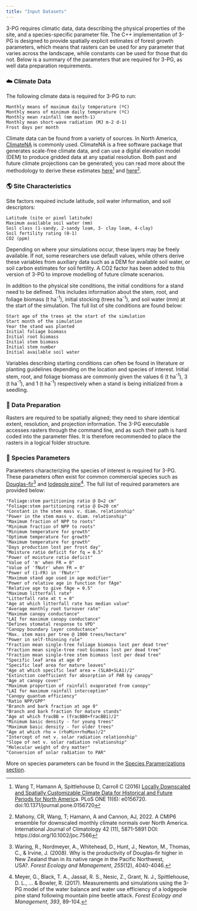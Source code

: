 ```yaml
---
title: "Input Datasets"
---
```


3-PG requires climatic data, data describing the physical properties of the site, and a species-specific parameter file. The C++ implementation of 3-PG is designed to provide spatially explicit estimates of forest growth parameters, which means that rasters can be used for any parameter that varies across the landscape, while constants can be used for those that do not. Below is a summary of the parameters that are required for 3-PG, as well data preparation requirements.

### ☁️ Climate Data

The following climate data is required for 3-PG to run:

``` .custom-block
Monthly means of maximum daily temperature (ºC)
Monthly means of minimum daily temperature (ºC)
Monthly mean rainfall (mm month-1)
Monthly mean short-wave radiation (MJ m-2 d-1)
Frost days per month
```

Climate data can be found from a variety of sources. In North America, [ClimateNA](https://climatena.ca/) is commonly used. ClimateNA is a free software package that generates scale-free climate data, and can use a digital elevation model (DEM) to produce gridded data at any spatial resolution. Both past and future climate projections can be generated; you can read more about the methodology to derive these estimates [here](https://journals.plos.org/plosone/article?id=10.1371/journal.pone.0156720)[^1] and [here](https://rmets.onlinelibrary.wiley.com/doi/10.1002/joc.7566)[^2].

[^1]: Wang T, Hamann A, Spittlehouse D, Carroll C (2016) [Locally Downscaled and Spatially Customizable Climate Data for Historical and Future Periods for North Americ](https://journals.plos.org/plosone/article?id=10.1371/journal.pone.0156720)a. PLoS ONE 11(6): e0156720. doi:10.1371/journal.pone.0156720

[^2]: Mahony, CR, Wang, T; Hamann, A and Cannon, AJ, 2022. A CMIP6 ensemble for downscaled monthly climate normals over North America. International Journal of Climatology 42 (11), 5871-5891 DOI: https://doi.org/10.1002/joc.7566

### 🌎 Site Characteristics

Site factors required include latitude, soil water information, and soil descriptors:

``` .custom-block
Latitude (site or pixel latitude)
Maximum available soil water (mm)
Soil class (1-sandy, 2-sandy loam, 3- clay loam, 4-clay)
Soil fertility rating (0-1)
CO2 (ppm)
```

Depending on where your simulations occur, these layers may be freely available. If not, some researchers use default values, while others derive these variables from auxiliary data such as a DEM for available soil water, or soil carbon estimates for soil fertility. A CO2 factor has been added to this version of 3-PG to improve modelling of future climate scenarios.

In addition to the physical site conditions, the initial conditions for a stand need to be defined. This includes information about the stem, root, and foliage biomass (t ha^-1^), initial stocking (trees ha^-1^), and soil water (mm) at the start of the simulation. The full list of site conditions are found below:

``` .custom-block
Start age of the trees at the start of the simulation
Start month of the simulation
Year the stand was planted
Initial foliage biomass
Initial root biomass
Initial stem biomass
Initial stem number
Initial available soil water
```

Variables describing starting conditions can often be found in literature or planting guidelines depending on the location and species of interest. Initial stem, root, and foliage biomass are commonly given the values 6 (t ha^-1^), 3 (t ha^-1^), and 1 (t ha^-1^) respectively when a stand is being initialized from a seedling.

### 🔧 Data Preparation

Rasters are required to be spatially aligned; they need to share identical extent, resolution, and projection information. The 3-PG executable accesses rasters through the command line, and as such their path is hard coded into the parameter files. It is therefore recommended to place the rasters in a logical folder structure.

### 🌲 Species Parameters

Parameters characterizing the species of interest is required for 3-PG. These parameters often exist for common commercial species such as [Douglas-fir](https://www.sciencedirect.com/science/article/pii/S037811270800296X)[^3] and [lodepole pine](https://www.sciencedirect.com/science/article/pii/S037811271631204X)[^4]. The full list of required parameters are provided below:

[^3]: Waring, R., Nordmeyer, A., Whitehead, D., Hunt, J., Newton, M., Thomas, C., & Irvine, J. (2008). Why is the productivity of Douglas-fir higher in New Zealand than in its native range in the Pacific Northwest, USA?. *Forest Ecology and Management*, *255*(12), 4040-4046.

[^4]: Meyer, G., Black, T. A., Jassal, R. S., Nesic, Z., Grant, N. J., Spittlehouse, D. L., ... & Bowler, R. (2017). Measurements and simulations using the 3-PG model of the water balance and water use efficiency of a lodgepole pine stand following mountain pine beetle attack. *Forest Ecology and Management*, *393*, 89-104.

``` .custom-block
"Foliage:stem partitioning ratio @ D=2 cm"        
"Foliage:stem partitioning ratio @ D=20 cm"        
"Constant in the stem mass v. diam. relationship"        
"Power in the stem mass v. diam. relationship"        
"Maximum fraction of NPP to roots"        
"Minimum fraction of NPP to roots"        
"Minimum temperature for growth"        
"Optimum temperature for growth"        
"Maximum temperature for growth"        
"Days production lost per frost day"        
"Moisture ratio deficit for fq = 0.5"           
"Power of moisture ratio deficit"        
"Value of 'm' when FR = 0"        
"Value of 'fNutr' when FR = 0"        
"Power of (1-FR) in 'fNutr'"        
"Maximum stand age used in age modifier"        
"Power of relative age in function for fAge"        
"Relative age to give fAge = 0.5"       
"Maximum litterfall rate"        
"Litterfall rate at t = 0"        
"Age at which litterfall rate has median value"        
"Average monthly root turnover rate"       
"Maximum canopy conductance"       
"LAI for maximum canopy conductance"        
"Defines stomatal response to VPD"        
"Canopy boundary layer conductance"        
"Max. stem mass per tree @ 1000 trees/hectare"        
"Power in self-thinning rule"        
"Fraction mean single-tree foliage biomass lost per dead tree"        
"Fraction mean single-tree root biomass lost per dead tree"        
"Fraction mean single-tree stem biomass lost per dead tree"        
"Specific leaf area at age 0"        
"Specific leaf area for mature leaves"        
"Age at which specific leaf area = (SLA0+SLA1)/2"        
"Extinction coefficient for absorption of PAR by canopy"        
"Age at canopy cover"       
"Maximum proportion of rainfall evaporated from canopy"        
"LAI for maximum rainfall interception"        
"Canopy quantum efficiency"        
"Ratio NPP/GPP"       
"Branch and bark fraction at age 0"        
"Branch and bark fraction for mature stands"        
"Age at which fracBB = (fracBB0+fracBB1)/2"        
"Minimum basic density - for young trees"        
"Maximum basic density - for older trees"        
"Age at which rho = (rhoMin+rhoMax)/2"        
"Intercept of net v. solar radiation relationship"        
"Slope of net v. solar radiation relationship"        
"Molecular weight of dry matter"        
"Conversion of solar radiation to PAR" 
```

More on species parameters can be found in the [Species Paramerizations section](./Section_6.qmd).
